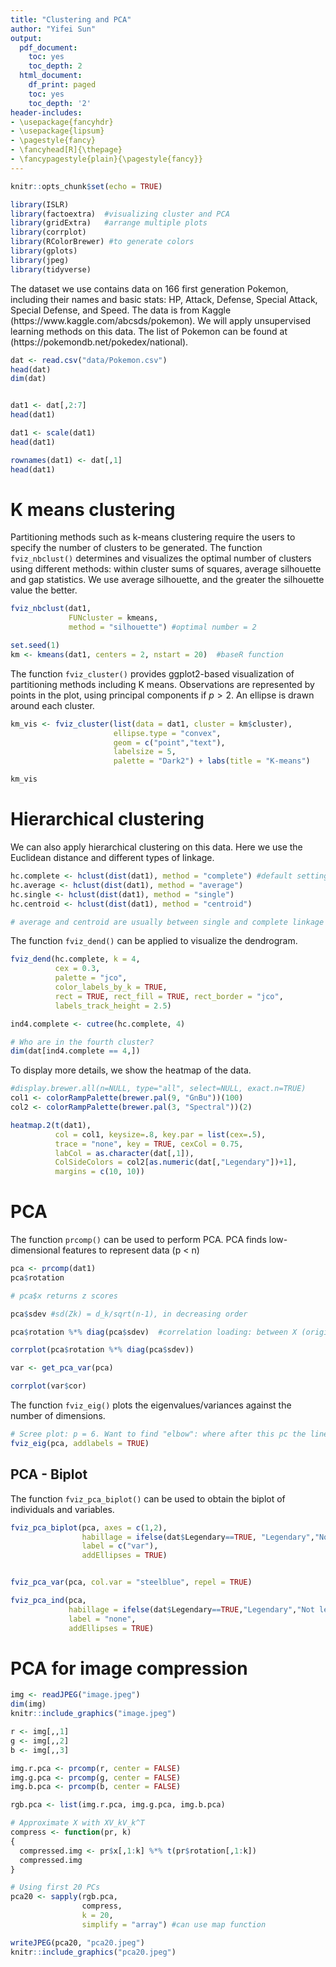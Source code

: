```yaml
---
title: "Clustering and PCA"
author: "Yifei Sun"
output:
  pdf_document:
    toc: yes
    toc_depth: 2
  html_document:
    df_print: paged
    toc: yes
    toc_depth: '2'
header-includes:
- \usepackage{fancyhdr}
- \usepackage{lipsum}
- \pagestyle{fancy}
- \fancyhead[R]{\thepage}
- \fancypagestyle{plain}{\pagestyle{fancy}}
--- 
```


\newpage


```r
knitr::opts_chunk$set(echo = TRUE)
```

```r
library(ISLR) 
library(factoextra)  #visualizing cluster and PCA
library(gridExtra)   #arrange multiple plots
library(corrplot)   
library(RColorBrewer) #to generate colors 
library(gplots)
library(jpeg)
library(tidyverse)

```

The dataset we use contains data on 166 first generation Pokemon, including their names and basic stats: HP, Attack, Defense, Special Attack, Special Defense, and Speed. The data is from Kaggle (https://www.kaggle.com/abcsds/pokemon). We will apply unsupervised learning methods on this data. The list of Pokemon can be found at (https://pokemondb.net/pokedex/national).


```r
dat <- read.csv("data/Pokemon.csv")
head(dat)
dim(dat)


dat1 <- dat[,2:7]
head(dat1)

dat1 <- scale(dat1)
head(dat1)

rownames(dat1) <- dat[,1] 
head(dat1)
```

# K means clustering

Partitioning methods such as k-means clustering require the users to specify the number of clusters to be generated. The function `fviz_nbclust()` determines and visualizes the optimal number of clusters using different methods: within cluster sums of squares, average silhouette and gap statistics. We use average silhouette, and the greater the silhouette value the better.

```r
fviz_nbclust(dat1,
             FUNcluster = kmeans,
             method = "silhouette") #optimal number = 2

set.seed(1)
km <- kmeans(dat1, centers = 2, nstart = 20)  #baseR function
```

The function `fviz_cluster()` provides ggplot2-based visualization of partitioning methods including K means. Observations are represented by points in the plot, using principal components if $p > 2$. An ellipse is drawn around each cluster.

```r
km_vis <- fviz_cluster(list(data = dat1, cluster = km$cluster), 
                       ellipse.type = "convex", 
                       geom = c("point","text"),
                       labelsize = 5, 
                       palette = "Dark2") + labs(title = "K-means") 

km_vis

```

# Hierarchical clustering

We can also apply hierarchical clustering on this data. Here we use the Euclidean distance and different types of linkage.

```r
hc.complete <- hclust(dist(dat1), method = "complete") #default setting 
hc.average <- hclust(dist(dat1), method = "average")
hc.single <- hclust(dist(dat1), method = "single") 
hc.centroid <- hclust(dist(dat1), method = "centroid")

# average and centroid are usually between single and complete linkage
```

The function `fviz_dend()` can be applied to visualize the dendrogram.

```r
fviz_dend(hc.complete, k = 4,        
          cex = 0.3, 
          palette = "jco", 
          color_labels_by_k = TRUE,
          rect = TRUE, rect_fill = TRUE, rect_border = "jco",
          labels_track_height = 2.5)

ind4.complete <- cutree(hc.complete, 4)

# Who are in the fourth cluster?
dim(dat[ind4.complete == 4,])


```

To display more details, we show the heatmap of the data.

```r
#display.brewer.all(n=NULL, type="all", select=NULL, exact.n=TRUE)
col1 <- colorRampPalette(brewer.pal(9, "GnBu"))(100)
col2 <- colorRampPalette(brewer.pal(3, "Spectral"))(2)

heatmap.2(t(dat1), 
          col = col1, keysize=.8, key.par = list(cex=.5),
          trace = "none", key = TRUE, cexCol = 0.75, 
          labCol = as.character(dat[,1]),
          ColSideColors = col2[as.numeric(dat[,"Legendary"])+1],
          margins = c(10, 10))
```

# PCA

The function `prcomp()` can be used to perform PCA. PCA finds low-dimensional features to represent data (p < n)

```r
pca <- prcomp(dat1)
pca$rotation

# pca$x returns z scores

pca$sdev #sd(Zk) = d_k/sqrt(n-1), in decreasing order

pca$rotation %*% diag(pca$sdev)  #correlation loading: between X (original p features) and Z (transformed)

corrplot(pca$rotation %*% diag(pca$sdev))

var <- get_pca_var(pca)

corrplot(var$cor)
```

The function `fviz_eig()` plots the eigenvalues/variances against the number of dimensions. 

```r
# Scree plot: p = 6. Want to find "elbow": where after this pc the line flatten out
fviz_eig(pca, addlabels = TRUE)
```

## PCA - Biplot

The function `fviz_pca_biplot()` can be used to obtain the biplot of individuals and variables.

```r

fviz_pca_biplot(pca, axes = c(1,2),
                habillage = ifelse(dat$Legendary==TRUE, "Legendary","Not legendary"),
                label = c("var"),
                addEllipses = TRUE) 


fviz_pca_var(pca, col.var = "steelblue", repel = TRUE)

fviz_pca_ind(pca,
             habillage = ifelse(dat$Legendary==TRUE,"Legendary","Not legendary"),
             label = "none",
             addEllipses = TRUE)
```

# PCA for image compression

```r
img <- readJPEG("image.jpeg")
dim(img)
knitr::include_graphics("image.jpeg")

r <- img[,,1]
g <- img[,,2]
b <- img[,,3]

img.r.pca <- prcomp(r, center = FALSE)
img.g.pca <- prcomp(g, center = FALSE)
img.b.pca <- prcomp(b, center = FALSE)

rgb.pca <- list(img.r.pca, img.g.pca, img.b.pca)

# Approximate X with XV_kV_k^T
compress <- function(pr, k)
{
  compressed.img <- pr$x[,1:k] %*% t(pr$rotation[,1:k])
  compressed.img
}

# Using first 20 PCs
pca20 <- sapply(rgb.pca, 
                compress, 
                k = 20, 
                simplify = "array") #can use map function

writeJPEG(pca20, "pca20.jpeg")
knitr::include_graphics("pca20.jpeg")
```